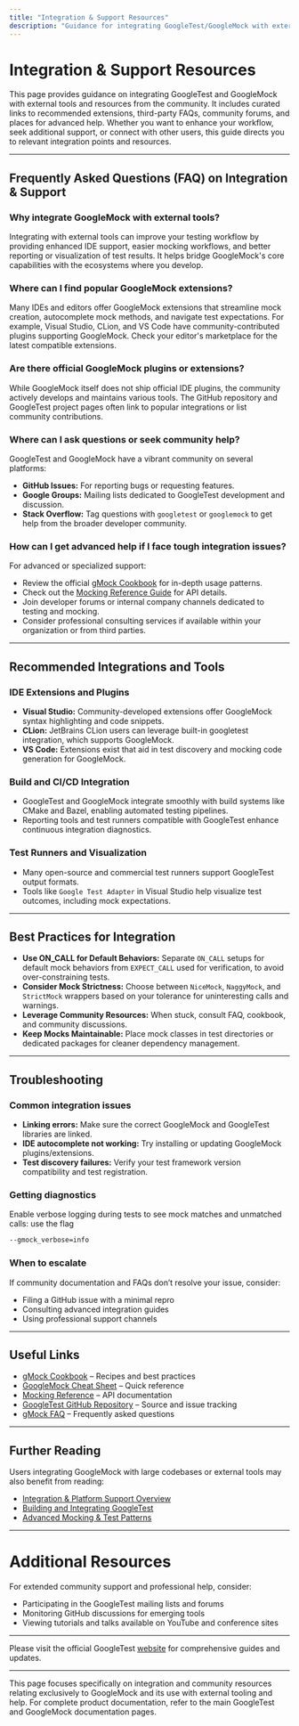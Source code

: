 ```yaml
---
title: "Integration & Support Resources"
description: "Guidance for integrating GoogleTest/GoogleMock with external tools and community resources. Includes links to recommended extensions, third-party FAQs, community forums, and where to find advanced help."
---
```


# Integration & Support Resources

This page provides guidance on integrating GoogleTest and GoogleMock with external tools and resources from the community. It includes curated links to recommended extensions, third-party FAQs, community forums, and places for advanced help. Whether you want to enhance your workflow, seek additional support, or connect with other users, this guide directs you to relevant integration points and resources.

---

## Frequently Asked Questions (FAQ) on Integration & Support

### Why integrate GoogleMock with external tools?
Integrating with external tools can improve your testing workflow by providing enhanced IDE support, easier mocking workflows, and better reporting or visualization of test results. It helps bridge GoogleMock's core capabilities with the ecosystems where you develop.

### Where can I find popular GoogleMock extensions?
Many IDEs and editors offer GoogleMock extensions that streamline mock creation, autocomplete mock methods, and navigate test expectations. For example, Visual Studio, CLion, and VS Code have community-contributed plugins supporting GoogleMock. Check your editor's marketplace for the latest compatible extensions.

### Are there official GoogleMock plugins or extensions?
While GoogleMock itself does not ship official IDE plugins, the community actively develops and maintains various tools. The GitHub repository and GoogleTest project pages often link to popular integrations or list community contributions.

### Where can I ask questions or seek community help?
GoogleTest and GoogleMock have a vibrant community on several platforms:
- **GitHub Issues:** For reporting bugs or requesting features.
- **Google Groups:** Mailing lists dedicated to GoogleTest development and discussion.
- **Stack Overflow:** Tag questions with `googletest` or `googlemock` to get help from the broader developer community.

### How can I get advanced help if I face tough integration issues?
For advanced or specialized support:
- Review the official [gMock Cookbook](https://google.github.io/googletest/gmock_cook_book.html) for in-depth usage patterns.
- Check out the [Mocking Reference Guide](reference/mocking.md) for API details.
- Join developer forums or internal company channels dedicated to testing and mocking.
- Consider professional consulting services if available within your organization or from third parties.

---

## Recommended Integrations and Tools

### IDE Extensions and Plugins
- **Visual Studio:** Community-developed extensions offer GoogleMock syntax highlighting and code snippets.
- **CLion:** JetBrains CLion users can leverage built-in googletest integration, which supports GoogleMock.
- **VS Code:** Extensions exist that aid in test discovery and mocking code generation for GoogleMock.

### Build and CI/CD Integration
- GoogleTest and GoogleMock integrate smoothly with build systems like CMake and Bazel, enabling automated testing pipelines.
- Reporting tools and test runners compatible with GoogleTest enhance continuous integration diagnostics.

### Test Runners and Visualization
- Many open-source and commercial test runners support GoogleTest output formats.
- Tools like `Google Test Adapter` in Visual Studio help visualize test outcomes, including mock expectations.

---

## Best Practices for Integration

- **Use ON_CALL for Default Behaviors:** Separate `ON_CALL` setups for default mock behaviors from `EXPECT_CALL` used for verification, to avoid over-constraining tests.
- **Consider Mock Strictness:** Choose between `NiceMock`, `NaggyMock`, and `StrictMock` wrappers based on your tolerance for uninteresting calls and warnings.
- **Leverage Community Resources:** When stuck, consult FAQ, cookbook, and community discussions.
- **Keep Mocks Maintainable:** Place mock classes in test directories or dedicated packages for cleaner dependency management.

---

## Troubleshooting

### Common integration issues
- **Linking errors:** Make sure the correct GoogleMock and GoogleTest libraries are linked.
- **IDE autocomplete not working:** Try installing or updating GoogleMock plugins/extensions.
- **Test discovery failures:** Verify your test framework version compatibility and test registration.

### Getting diagnostics
Enable verbose logging during tests to see mock matches and unmatched calls: use the flag

```bash
--gmock_verbose=info
```

### When to escalate
If community documentation and FAQs don’t resolve your issue, consider:
- Filing a GitHub issue with a minimal repro
- Consulting advanced integration guides
- Using professional support channels

---

## Useful Links

- [gMock Cookbook](https://google.github.io/googletest/gmock_cook_book.html) – Recipes and best practices
- [GoogleMock Cheat Sheet](https://google.github.io/googletest/gmock_cheat_sheet.html) – Quick reference
- [Mocking Reference](reference/mocking.md) – API documentation
- [GoogleTest GitHub Repository](https://github.com/google/googletest) – Source and issue tracking
- [gMock FAQ](docs/gmock_faq.md) – Frequently asked questions

---

## Further Reading
Users integrating GoogleMock with large codebases or external tools may also benefit from reading:
- [Integration & Platform Support Overview](/overview/architecture-and-concepts/integration-points)
- [Building and Integrating GoogleTest](guides/getting-started/building-and-integrating)
- [Advanced Mocking & Test Patterns](guides/advanced-mocking/actions-matchers)


---

# Additional Resources
For extended community support and professional help, consider:
- Participating in the GoogleTest mailing lists and forums
- Monitoring GitHub discussions for emerging tools
- Viewing tutorials and talks available on YouTube and conference sites


---

Please visit the official GoogleTest [website](https://google.github.io/googletest/) for comprehensive guides and updates.


---

<Note>
This page focuses specifically on integration and community resources relating exclusively to GoogleMock and its use with external tooling and help. For complete product documentation, refer to the main GoogleTest and GoogleMock documentation pages.
</Note>
